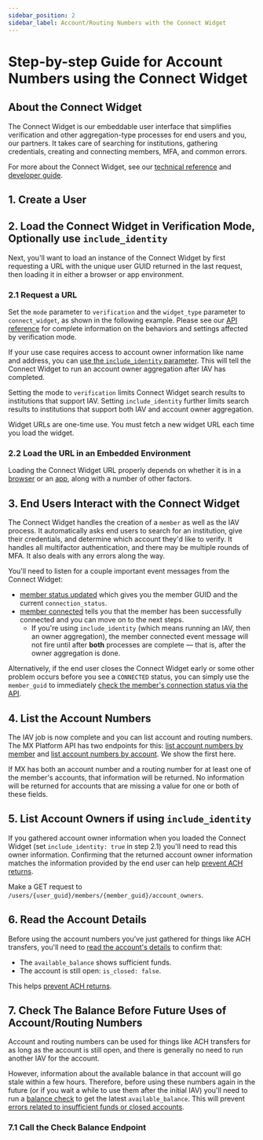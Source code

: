 ```yaml
---
sidebar_position: 2
sidebar_label: Account/Routing Numbers with the Connect Widget
---
```



# Step-by-step Guide for Account Numbers using the Connect Widget

## About the Connect Widget

The Connect Widget is our embeddable user interface that simplifies verification and other aggregation-type processes for end users and you, our partners. It takes care of searching for institutions, gathering credentials, creating and connecting members, MFA, and common errors.

For more about the Connect Widget, see our [technical reference](/api#connect_the_connect_widget) and [developer guide](/connect/guides/introduction).

## 1. Create a User

<CreateUser />

## 2. Load the Connect Widget in Verification Mode, Optionally use `include_identity`

Next, you'll want to load an instance of the Connect Widget by first requesting a URL with the unique user GUID returned in the last request, then loading it in either a browser or app environment.

### 2.1 Request a URL

Set the `mode` parameter to `verification` and the `widget_type` parameter to `connect_widget`, as shown in the following example. Please see our [API reference](/api#connect_configuring_connect_verification_mode) for complete information on the behaviors and settings affected by verification mode.

If your use case requires access to account owner information like name and address, you can [use the `include_identity` parameter](/api#connect_configuring_connect_include_identity). This will tell the Connect Widget to run an account owner aggregation after IAV has completed.

Setting the mode to `verification` limits Connect Widget search results to institutions that support IAV. Setting `include_identity` further limits search results to institutions that support both IAV and account owner aggregation.

<Admonition type="info">
  Widget URLs are one-time use. You must fetch a new widget URL each time you load the widget.
</Admonition>

<RequestConnect />
<RquestConnectResponse />

### 2.2 Load the URL in an Embedded Environment

Loading the Connect Widget URL properly depends on whether it is in a [browser](/connect/guides/sdk) or an [app](/connect/guides/mobile), along with a number of other factors.

## 3. End Users Interact with the Connect Widget

The Connect Widget handles the creation of a `member` as well as the IAV process. It automatically asks end users to search for an institution, give their credentials, and determine which account they'd like to verify. It handles all multifactor authentication, and there may be multiple rounds of MFA. It also deals with any errors along the way.

You'll need to listen for a couple important event messages from the Connect Widget:

* [member status updated](/api#connect_postmessage_events_member_status_update) which gives you the member GUID and the current `connection_status`.
* [member connected](/api#connect_postmessage_events_member_connected) tells you that the member has been successfully connected and you can move on to the next steps.
  * If you're using `include_identity` (which means running an IAV, then an owner aggregation), the member connected event message will not fire until after **both** processes are complete — that is, after the owner aggregation is done.

Alternatively, if the end user closes the Connect Widget early or some other problem occurs before you see a `CONNECTED` status, you can simply use the `member_guid` to immediately [check the member's connection status via the API](/api#core_resources_members_read_member_status).

<CheckStatus />
<CheckStatusRsponse />

## 4. List the Account Numbers

The IAV job is now complete and you can list account and routing numbers. The MX Platform API has two endpoints for this: [list account numbers by member](/api#verification_mx_widgets_list_account_numbers_by_member) and [list account numbers by account](/api#verification_mx_widgets_list_account_numbers_by_account). We show the first here.

<Admonition type="warning">
If MX has both an account number and a routing number for at least one of the member's accounts, that information will be returned. No information will be returned for accounts that are missing a value for one or both of these fields.
</Admonition>

<ListAccountNumbers />
<ListAccountNumbersResponse />

## 5. List Account Owners if using `include_identity`

If you gathered account owner information when you loaded the Connect Widget (set `include_identity: true` in step 2.1) you'll need to read this owner information. Confirming that the returned account owner information matches the information provided by the end user can help [prevent ACH returns](/verification/guides/best_practices#ach_r03).

Make a GET request to `/users/{user_guid}/members/{member_guid}/account_owners`.

<ListAccountOwners />
<ListAccountOwnersResponse />

## 6. Read the Account Details

Before using the account numbers you've just gathered for things like ACH transfers, you'll need to [read the account's details](/api#core_resources_accounts_read_account) to confirm that:

* The `available_balance` shows sufficient funds.
* The account is still open: `is_closed: false`.

This helps [prevent ACH returns](/verification/guides/best_practices).

<ReadAccount />
<ReadAccountResponse />

## 7. Check The Balance Before Future Uses of Account/Routing Numbers

Account and routing numbers can be used for things like ACH transfers for as long as the account is still open, and there is generally no need to run another IAV for the account.

However, information about the available balance in that account will go stale within a few hours. Therefore, before using these numbers again in the future (or if you wait a while to use them after the initial IAV) you'll need to run a [balance check](/api#core_resources_members_check_balances) to get the latest `available_balance`. This will prevent [errors related to insufficient funds or closed accounts](/verification/guides/best_practices).

### 7.1 Call the Check Balance Endpoint


